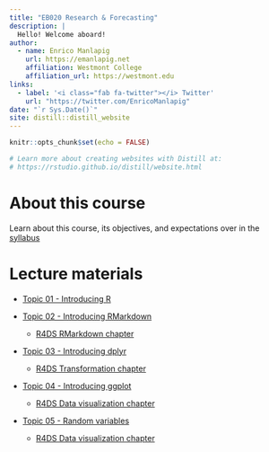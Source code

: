 ```yaml
---
title: "EB020 Research & Forecasting"
description: |
  Hello! Welcome aboard!
author:
  - name: Enrico Manlapig
    url: https://emanlapig.net
    affiliation: Westmont College
    affiliation_url: https://westmont.edu
links:
  - label: '<i class="fab fa-twitter"></i> Twitter'
    url: "https://twitter.com/EnricoManlapig"
date: "`r Sys.Date()`"
site: distill::distill_website
---
```


```r
knitr::opts_chunk$set(echo = FALSE)

# Learn more about creating websites with Distill at:
# https://rstudio.github.io/distill/website.html

```

# About this course

Learn about this course, its objectives, and expectations over in the [syllabus](syllabus.html)


# Lecture materials

* [Topic 01 - Introducing R](lecture_materials/Topic01.html)

* [Topic 02 - Introducing RMarkdown](lecture_materials/Topic02.nb.html)

    - [R4DS RMarkdown chapter](https://r4ds.had.co.nz/r-markdown.html)

* [Topic 03 - Introducing dplyr](lecture_materials/Topic03.html)
  
    - [R4DS Transformation chapter](https://r4ds.had.co.nz/transform.html)

* [Topic 04 - Introducing ggplot](lecture_materials/Topic04.html)

    - [R4DS Data visualization chapter](https://r4ds.had.co.nz/data-visualisation.html)
    
* [Topic 05 - Random variables](lecture_materials/Topic05.html)

    - [R4DS Data visualization chapter](https://r4ds.had.co.nz/data-visualisation.html)
    
    

